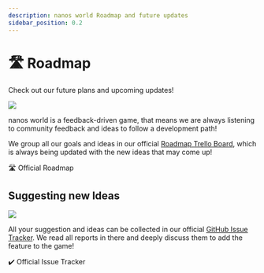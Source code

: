 ```yaml
---
description: nanos world Roadmap and future updates
sidebar_position: 0.2
---
```


# 🛣️ Roadmap


Check out our future plans and upcoming updates!

![](/img/docs/roadmap.jpg)

nanos world is a feedback-driven game, that means we are always listening to community feedback and ideas to follow a development path!

We group all our goals and ideas in our official [Roadmap Trello Board](https://roadmap.nanos.world), which is always being updated with the new ideas that may come up!

<ReferenceLink href="https://roadmap.nanos.world">🛣️ Official Roadmap</ReferenceLink>

## Suggesting new Ideas

![](/img/docs/github-issues.jpg)

All your suggestion and ideas can be collected in our official [GitHub Issue Tracker](https://issues.nanosw.world). We read all reports in there and deeply discuss them to add the feature to the game!

<ReferenceLink href="https://issues.nanos.world">✔️ Official Issue Tracker</ReferenceLink>